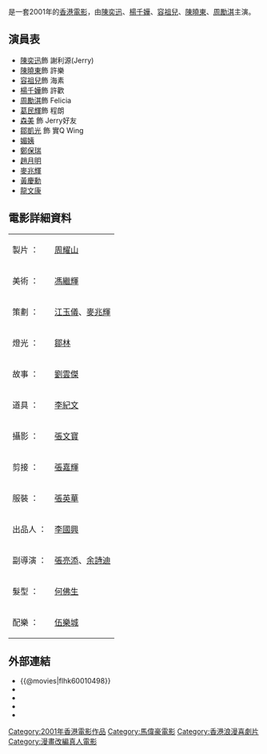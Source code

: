 {{Infobox Film
| name = 百分百感覺2  
| original_name = ''{{lang|en|Feel 100% II}}''
| cn_name = 
| hk_name = 百分百感覺2 
| tw_name = 
| image = Feel 100% II poster.jpg
| caption =
| director =[[馬偉豪|馬偉豪]]
| producer =[[文雋|文雋]]
| producer_2 = 陳獻官、周耀山
| writer =[[馬偉豪|馬偉豪]]、[[陳詠燊|陳詠燊]]  
| starring =  [[陳奕迅|陳奕迅]]、[[楊千嬅|楊千嬅]]、[[容祖兒|容祖兒]]、<br>[[陳曉東|陳曉東]]、[[周勵淇|周勵淇]]
| music = [[伍樂城|伍樂城]] 
| cinematography =[[張文寶|張文寶]]
| editing =[[張嘉輝|張嘉輝]]  
| production_company = [[美亞|美亞]]
| distributor =
| released = {{HK}} {{film date|2001|3|17}}<br>{{TWN}} {{film date|2001|8|4}}
| runtime = 
| country = {{HK}}
| awards = HK $11,032,897.00<br>SGD 40,000
| language = [[廣東話|廣東話]]
| budget =
| rate = {{HK}}：II B<br>{{SIN}}：PG
| preceded_by = [[百分百感覺|百分百感覺]]
| followed_by = 
| amg_id = 
| imdb_id = tt0287330
}}

{{engname|《百分百感覺2》|''Feel 100% II''}}是一套2001年的[[香港電影|香港電影]]，由[[陳奕迅|陳奕迅]]、[[楊千嬅|楊千嬅]]、[[容祖兒|容祖兒]]、[[陳曉東|陳曉東]]、[[周勵淇|周勵淇]]主演。

==演員表== 
*[[陳奕迅|陳奕迅]]飾 謝利源(Jerry) 
*[[陳曉東|陳曉東]]飾 許樂 
*[[容祖兒|容祖兒]]飾 海素 
*[[楊千嬅|楊千嬅]]飾 許歡 
*[[周勵淇|周勵淇]]飾 Felicia 
*[[葛民輝|葛民輝]]飾 程朗      
*[[森美|森美]]  飾 Jerry好友  
*[[鄒凱光|鄒凱光]] 飾 實Q Wing     
*[[媚姨|媚姨]]      
*[[鄭保瑞|鄭保瑞]]      
*[[趙月明|趙月明]]      
*[[麥兆輝|麥兆輝]]      
*[[黃慶勳|黃慶勳]]      
*[[龍文康|龍文康]]

==電影詳細資料==
{| class="wikitable"
|-
| 製片 ： || [[周耀山|周耀山]] 
|-
| 美術 ： || [[馮繼輝|馮繼輝]]
|-
| 策劃 ： || [[江玉儀|江玉儀]]、[[麥兆輝|麥兆輝]] 
|-
| 燈光 ： || [[鄒林|鄒林]]
|-
| 故事 ： || [[劉雲傑|劉雲傑]]
|-
| 道具 ： || [[李紀文|李紀文]]
|-
| 攝影 ： || [[張文寶|張文寶]]
|-
| 剪接 ： || [[張嘉輝|張嘉輝]]  
|-
| 服裝 ： || [[張英華|張英華]] 
|-
| 出品人 ： || [[李國興|李國興]] 
|-
| 副導演 ： || [[張亮添|張亮添]]、[[余詩迪|余詩迪]]  
|-
| 髮型 ： || [[何佛生|何佛生]]  
|-
| 配樂 ： || [[伍樂城|伍樂城]] 
|}

==外部連結==
*{{@movies|flhk60010498}}
*{{douban}}
*{{Mtime|16078}}
*{{hkmdb title|8953}}
*{{imdb title|0287330}}

{{HK-media-stub}}
{{陳奕迅}}
{{楊千嬅}}
{{容祖兒}}

[[Category:2001年香港電影作品|Category:2001年香港電影作品]]
[[Category:馬偉豪電影|Category:馬偉豪電影]]
[[Category:香港浪漫喜劇片|Category:香港浪漫喜劇片]]
[[Category:漫畫改編真人電影|Category:漫畫改編真人電影]]